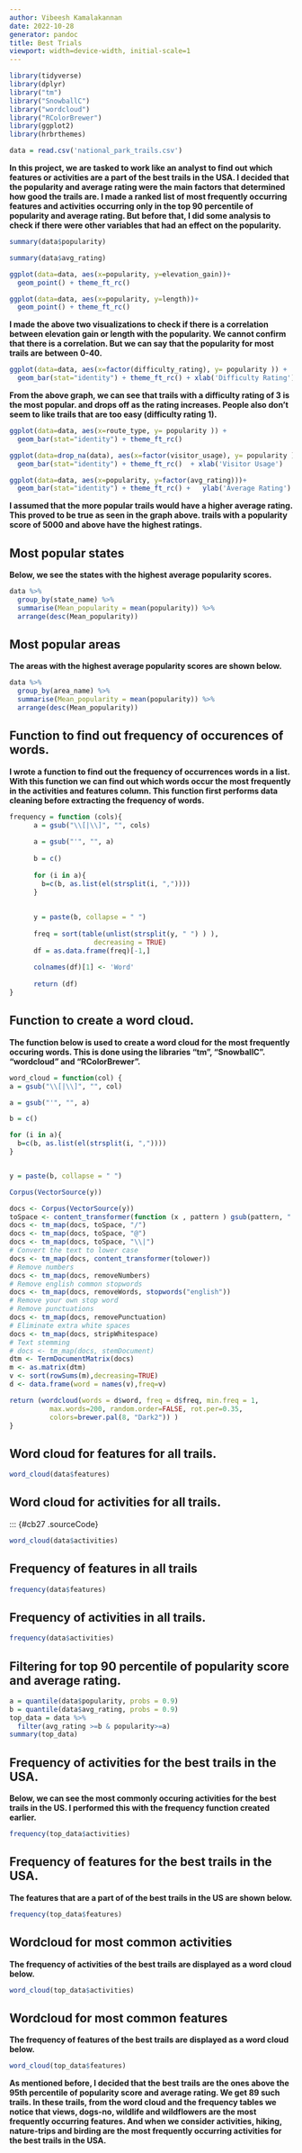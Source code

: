 ---
author: Vibeesh Kamalakannan
date: 2022-10-28
generator: pandoc
title: Best Trials
viewport: width=device-width, initial-scale=1
---

``` {r options(warn = -1)}
library(tidyverse)
library(dplyr)
library("tm")
library("SnowballC")
library("wordcloud")
library("RColorBrewer")
library(ggplot2)
library(hrbrthemes)
```

``` {r}
data = read.csv('national_park_trails.csv')
```

**In this project, we are tasked to work like an analyst to find out
which features or activities are a part of the best trails in the USA. I
decided that the popularity and average rating were the main factors
that determined how good the trails are. I made a ranked list of most
frequently occurring features and activities occurring only in the top 90
percentile of popularity and average rating. But before that, I did some
analysis to check if there were other variables that had an effect on
the popularity.**

``` {r}
summary(data$popularity)
```

``` {r}
summary(data$avg_rating)
```

``` {r options(warn = -1)}
ggplot(data=data, aes(x=popularity, y=elevation_gain))+
  geom_point() + theme_ft_rc() 
```

``` {r}
ggplot(data=data, aes(x=popularity, y=length))+
  geom_point() + theme_ft_rc()
```
**I made the above two visualizations to check if there is a correlation
between elevation gain or length with the popularity. We cannot confirm
that there is a correlation. But we can say that the popularity for most
trails are between 0-40.**

``` {r}
ggplot(data=data, aes(x=factor(difficulty_rating), y= popularity )) +
  geom_bar(stat="identity") + theme_ft_rc() + xlab('Difficulty Rating')
```
**From the above graph, we can see that trails with a difficulty rating
of 3 is the most popular. and drops off as the rating increases. People
also don't seem to like trails that are too easy (difficulty rating
1).**

``` {r}
ggplot(data=data, aes(x=route_type, y= popularity )) +
  geom_bar(stat="identity") + theme_ft_rc()
```

``` {r}
ggplot(data=drop_na(data), aes(x=factor(visitor_usage), y= popularity )) +
  geom_bar(stat="identity") + theme_ft_rc()  + xlab('Visitor Usage')
```

``` {r}
ggplot(data=data, aes(x=popularity, y=factor(avg_rating)))+
  geom_bar(stat="identity") + theme_ft_rc() +   ylab('Average Rating')
```

**I assumed that the more popular trails would have a higher average
rating. This proved to be true as seen in the graph above. trails with a
popularity score of 5000 and above have the highest ratings.**

## Most popular states

**Below, we see the states with the highest average popularity scores.**
``` {r}
data %>% 
  group_by(state_name) %>% 
  summarise(Mean_popularity = mean(popularity)) %>%
  arrange(desc(Mean_popularity))
```
## Most popular areas

**The areas with the highest average popularity scores are shown
below.**
``` {r}
data %>% 
  group_by(area_name) %>% 
  summarise(Mean_popularity = mean(popularity)) %>%
  arrange(desc(Mean_popularity))
```
## Function to find out frequency of occurences of words.

**I wrote a function to find out the frequency of occurrences words in a
list. With this function we can find out which words occur the most
frequently in the activities and features column. This function first
performs data cleaning before extracting the frequency of words.**

``` {r}
frequency = function (cols){
      a = gsub("\\[|\\]", "", cols)
      
      a = gsub("'", "", a)
      
      b = c()
      
      for (i in a){
        b=c(b, as.list(el(strsplit(i, ","))))
      }
      
      
      y = paste(b, collapse = " ")
      
      freq = sort(table(unlist(strsplit(y, " ") ) ),     
                     decreasing = TRUE)
      df = as.data.frame(freq)[-1,]
      
      colnames(df)[1] <- 'Word'
      
      return (df)
}
```
## Function to create a word cloud.

**The function below is used to create a word cloud for the most
frequently occuring words. This is done using the libraries "tm",
"SnowballC". "wordcloud" and "RColorBrewer".**

``` {r}
word_cloud = function(col) {
a = gsub("\\[|\\]", "", col)

a = gsub("'", "", a)

b = c()

for (i in a){
  b=c(b, as.list(el(strsplit(i, ","))))
}


y = paste(b, collapse = " ")

Corpus(VectorSource(y))   

docs <- Corpus(VectorSource(y))
toSpace <- content_transformer(function (x , pattern ) gsub(pattern, " ", x))
docs <- tm_map(docs, toSpace, "/")
docs <- tm_map(docs, toSpace, "@")
docs <- tm_map(docs, toSpace, "\\|")
# Convert the text to lower case
docs <- tm_map(docs, content_transformer(tolower))
# Remove numbers
docs <- tm_map(docs, removeNumbers)
# Remove english common stopwords
docs <- tm_map(docs, removeWords, stopwords("english"))
# Remove your own stop word
# Remove punctuations
docs <- tm_map(docs, removePunctuation)
# Eliminate extra white spaces
docs <- tm_map(docs, stripWhitespace)
# Text stemming
# docs <- tm_map(docs, stemDocument)
dtm <- TermDocumentMatrix(docs)
m <- as.matrix(dtm)
v <- sort(rowSums(m),decreasing=TRUE)
d <- data.frame(word = names(v),freq=v)

return (wordcloud(words = d$word, freq = d$freq, min.freq = 1,
          max.words=200, random.order=FALSE, rot.per=0.35, 
          colors=brewer.pal(8, "Dark2")) )
}
```
## Word cloud for features for all trails.

``` {r}
word_cloud(data$features)
```
## Word cloud for activities for all trails.

::: {#cb27 .sourceCode}
``` {r}
word_cloud(data$activities)
```
## Frequency of features in all trails

``` {r}
frequency(data$features)
```

## Frequency of activities in all trails.

``` {r}
frequency(data$activities)
```

## Filtering for top 90 percentile of popularity score and average rating.
``` {r}
a = quantile(data$popularity, probs = 0.9)
b = quantile(data$avg_rating, probs = 0.9)   
top_data = data %>%
  filter(avg_rating >=b & popularity>=a)
summary(top_data)
```

## Frequency of activities for the best trails in the USA.

**Below, we can see the most commonly occuring activities for the best
trails in the US. I performed this with the frequency function created
earlier.**

``` {r}
frequency(top_data$activities)
```
## Frequency of features for the best trails in the USA.

**The features that are a part of of the best trails in the US are shown
below.**

``` {r}
frequency(top_data$features)
```
## Wordcloud for most common activities

**The frequency of activities of the best trails are displayed as a word
cloud below.**

``` {r}
word_cloud(top_data$activities)
```
## Wordcloud for most common features

**The frequency of features of the best trails are displayed as a word
cloud below.**

``` {r}
word_cloud(top_data$features)
```

**As mentioned before, I decided that the best trails are the ones above
the 95th percentile of popularity score and average rating. We get 89
such trails. In these trails, from the word cloud and the frequency
tables we notice that views, dogs-no, wildlife and wildflowers are the
most frequently occurring features. And when we consider activities,
hiking, nature-trips and birding are the most frequently occurring
activities for the best trails in the USA.**
